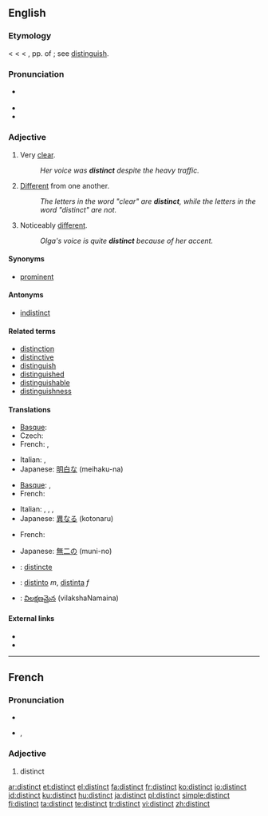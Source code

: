 ==English==

===Etymology===
< {{etyl|enm}} < {{etyl|fro}} < {{etyl|la}} {{term|distinctus}}, pp. of {{term|distinguere||to distinguish}}; see [[distinguish]].

===Pronunciation===
* {{a|RP|US}} {{IPA|/dɪˈstɪŋkt/}}
* {{audio|en-us-distinct.ogg|Audio (US)}}
* {{rhymes|ɪŋkt}}

===Adjective===
{{en-adj}}

# Very [[clear]].
#: ''Her voice was '''distinct''' despite the heavy traffic.''
# [[different|Different]] from one another.
#: ''The letters in the word "clear" are '''distinct''', while the letters in the word "distinct" are not.''
# Noticeably [[different]].
#: ''Olga's voice is quite '''distinct''' because of her accent.''

====Synonyms====
* [[prominent]]

====Antonyms====
* [[indistinct]]

====Related terms====
* [[distinction]]
* [[distinctive]]
* [[distinguish]]
* [[distinguished]]
* [[distinguishable]]
* [[distinguishness]]

====Translations====
{{trans-top|very clear}}
* [[Basque]]: {{t-|eu|garbi|xs=Basque}}
* Czech: {{t-|cs|zřetelný|m}}
* French: {{t+|fr|distinct}}, {{t+|fr|intelligible}}
{{trans-mid}}
* Italian: {{t+|it|chiaro|m}}, {{t+|it|chiara|f}}
* Japanese: [[明白な]] (meihaku-na)
{{trans-bottom}}

{{trans-top|different from one another}}
* [[Basque]]: {{t|eu|desberdin|xs=Basque}},  {{t|eu|bestelako|xs=Basque}}
* French: {{t+|fr|distinct}}
{{trans-mid}}
* Italian: {{t-|it|distinto|m}}, {{t-|it|distinta|f}}, {{t+|it|diverso|m}}, {{t+|it|diversa|f}}
* Japanese: [[異なる]] (kotonaru)
{{trans-bottom}}

{{trans-top|noticeably different}}
* French: {{t+|fr|reconnaissable}}
{{trans-mid}}
* Japanese: [[無二の]] (muni-no)
{{trans-bottom}}

<!--Remove this section once all of the translations below have been moved into the tables above.-->
{{checktrans-top}}
* {{ttbc|Interlingua}}: [[distincte]]
{{checktrans-mid}}
* {{ttbc|Spanish}}: [[distinto]] ''m'', [[distinta]] ''f''
* {{ttbc|Telugu}}: [[విలక్షణమైన]] (vilakshaNamaina)
{{checktrans-bottom}}

====External links====
* {{R:Webster 1913}}
* {{R:Century 1911}}

----

==French==

===Pronunciation===
* {{audio|en-us-distinct.ogg|Audio (US)}}

* {{IPA|/dis.tɛ̃/|lang=fr}}, {{SAMPA|/dis.tE~/}}

===Adjective===
{{fr-adj}}
{{fr-infl-adj|sm=distinct|sf=distincte|pm=distincts|pf=distinctes|smp=dis.tɛ̃|sfp=dis.tɛ̃kt|pmp=dis.tɛ̃|pfp=dis.tɛ̃kt}}

# distinct

[[ar:distinct]]
[[et:distinct]]
[[el:distinct]]
[[fa:distinct]]
[[fr:distinct]]
[[ko:distinct]]
[[io:distinct]]
[[id:distinct]]
[[ku:distinct]]
[[hu:distinct]]
[[ja:distinct]]
[[pl:distinct]]
[[simple:distinct]]
[[fi:distinct]]
[[ta:distinct]]
[[te:distinct]]
[[tr:distinct]]
[[vi:distinct]]
[[zh:distinct]]
